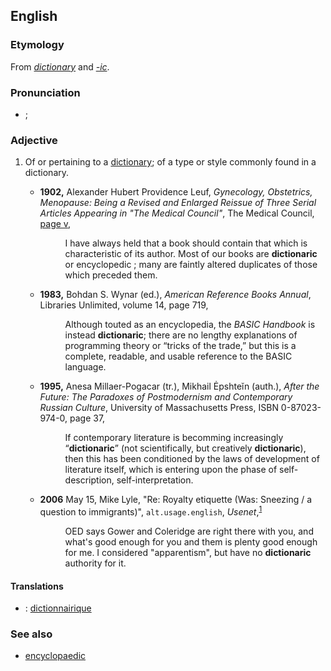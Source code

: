 ==English==

===Etymology===
From ''[[dictionary]]'' and ''[[-ic]]''.

===Pronunciation===
* {{a|UK}} {{IPA|/ˈdɪkʃənˌɛɹɪk/|ˈdɪkʃənˌæɹɪk/}}; {{SAMPA|/"dIkS@n%ErIk/|/"dIkS@n%{rIk/}}

===Adjective===
{{en-adj}}

# {{rare}} Of or pertaining to a [[dictionary]]; of a type or style commonly found in a dictionary.
#* '''1902,''' Alexander Hubert Providence Leuf, ''Gynecology, Obstetrics, Menopause: Being a Revised and Enlarged Reissue of Three Serial Articles Appearing in "The Medical Council"'', The Medical Council, [http://books.google.com/books?id=yD6U_Dq8V_sC&amp;pg=PR5&amp;dq=%22dictionaric+or+encyclopedic%22 page v],
#*: I have always held that a book should contain that which is characteristic of its author. Most of our books are '''dictionaric''' or encyclopedic&nbsp;;<!--[sic] semi-colon is preceded by a space--> many are faintly altered duplicates of those which preceded them.
#* '''1983,''' Bohdan S. Wynar (ed.), ''American Reference Books Annual'', Libraries Unlimited, volume 14, page 719,
#*: Although touted as an encyclopedia, the ''BASIC Handbook'' is instead '''dictionaric'''; there are no lengthy explanations of programming theory or “tricks of the trade,” but this is a complete, readable, and usable reference to the BASIC language.
#* '''1995,''' Anesa Millaer-Pogacar (tr.), Mikhail Ėpshteĭn (auth.), ''After the Future: The Paradoxes of Postmodernism and Contemporary Russian Culture'', University of Massachusetts Press, ISBN 0-87023-974-0, page 37,
#*: If contemporary literature is becomming increasingly “'''dictionaric'''” (not scientifically, but creatively '''dictionaric'''), then this has been conditioned by the laws of development of literature itself, which is entering upon the phase of self-description, self-interpretation.
#* '''2006''' May 15, Mike Lyle, "Re: Royalty etiquette (Was: Sneezing / a question to immigrants)", <tt>alt.usage.english</tt>, ''Usenet'',<sup>[http://groups.google.com/group/alt.usage.english/msg/592a0ca488d9cbb0]</sup>
#*: OED says Gower and Coleridge are right there with you, and what's good enough for you and them is plenty good enough for me. I considered "apparentism", but have no '''dictionaric''' authority for it.

====Translations====
{{trans-top|Of or pertaining to a dictionary}}
{{trans-mid}}
{{trans-bottom}}

{{checktrans}}
* {{ttbc|French}}: [[dictionnairique]]

===See also===
* [[encyclopaedic]]